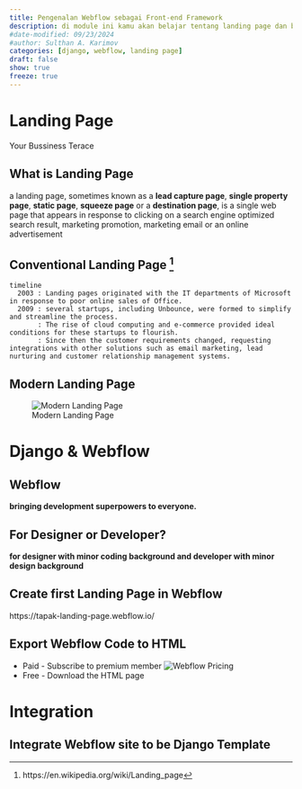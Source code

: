 ```yaml
---
title: Pengenalan Webflow sebagai Front-end Framework
description: di module ini kamu akan belajar tentang landing page dan bagaimana membangun landing page pertamamu dengan webflow
#date-modified: 09/23/2024
#author: Sulthan A. Karimov
categories: [django, webflow, landing page]
draft: false
show: true
freeze: true
---
```


# Landing Page
Your Bussiness Terace

## What is Landing Page
a landing page, sometimes known as a **lead capture page**, **single property page**, **static page**, **squeeze page** or a **destination page**, is a single web page that appears in response to clicking on a search engine optimized search result, marketing promotion, marketing email or an online advertisement

## Conventional Landing Page ^[https://en.wikipedia.org/wiki/Landing_page]
```mermaid
timeline
  2003 : Landing pages originated with the IT departments of Microsoft in response to poor online sales of Office.
  2009 : several startups, including Unbounce, were formed to simplify and streamline the process.
       : The rise of cloud computing and e-commerce provided ideal conditions for these startups to flourish.
       : Since then the customer requirements changed, requesting integrations with other solutions such as email marketing, lead nurturing and customer relationship management systems.
```

## Modern Landing Page
![Modern Landing Page](assets/modern_landing_page.png)

# Django & Webflow

## Webflow
:::{div}
**bringing development superpowers to everyone.**
:::

## For Designer or Developer?
:::{div}
**for designer with minor coding background and developer with minor design background**
:::

## Create first Landing Page in Webflow
:::{div}
https://tapak-landing-page.webflow.io/
:::

## Export Webflow Code to HTML
* Paid - Subscribe to premium member
  ![Webflow Pricing](assets/webflow_pricing.png)
* Free - Download the HTML page

# Integration

## Integrate Webflow site to be Django Template
